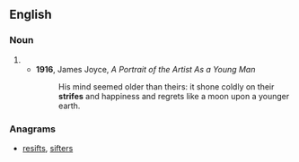 ==English==

===Noun===
{{head|en|noun plural form}}

# {{plural of|strife|lang=en}}
#* '''1916''', James Joyce, ''A Portrait of the Artist As a Young Man''
#*: His mind seemed older than theirs: it shone coldly on their '''strifes''' and happiness and regrets like a moon upon a younger earth.

===Anagrams===
* [[resifts#English|resifts]], [[sifters#English|sifters]]